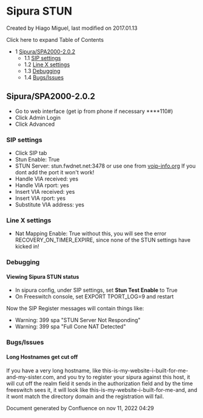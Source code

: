 
# Sipura STUN 

 Created by  Hiago Miguel, last modified on 2017.01.13

Click here to expand Table of Contents

* 1 [Sipura/SPA2000-2.0.2](#sipuraspa2000-202)  
   * 1.1 [SIP settings](#sip-settings)  
   * 1.2 [Line X settings](#sip-settings)  
   * 1.3 [Debugging](#debugging)  
   * 1.4 [Bugs/Issues](#bugsissues)

## Sipura/SPA2000-2.0.2

* Go to web interface (get ip from phone if necessary \*\*\*\*110#)
* Click Admin Login
* Click Advanced

### SIP settings

* Click SIP tab
* Stun Enable: True
* STUN Server: stun.fwdnet.net:3478 or use one from [voip-info.org](http://www.voip-info.org/wiki-STUN) If you dont add the port it won't work!
* Handle VIA received: yes
* Handle VIA rport: yes
* Insert VIA received: yes
* Insert VIA rport: yes
* Substitute VIA address: yes

### Line X settings

* Nat Mapping Enable: True without this, you will see the error RECOVERY\_ON\_TIMER\_EXPIRE, since none of the STUN settings have kicked in!

### Debugging

#### Viewing Sipura STUN status

* In sipura config, under SIP settings, set **Stun Test Enable** to True
* On Freeswitch console, set EXPORT TPORT\_LOG=9 and restart

Now the SIP Register messages will contain things like:

* Warning: 399 spa "STUN Server Not Responding"
* Warning: 399 spa "Full Cone NAT Detected"

### Bugs/Issues

#### Long Hostnames get cut off

If you have a very long hostname, like this-is-my-website-i-built-for-me-and-my-sister.com, and you try to register your sipura against this host, it will cut off the realm field it sends in the authorization field and by the time freeswitch sees it, it will look like this-is-my-website-i-built-for-me-and, and it wont match the directory domain and the registration will fail.

Document generated by Confluence on nov 11, 2022 04:29
